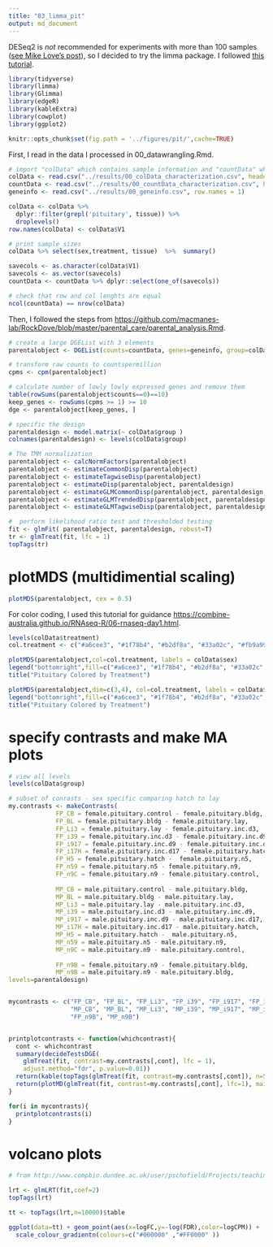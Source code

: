 ```yaml
---
title: "03_limma_pit"
output: md_document
---
```


DESeq2 is _not_ recommended for experiments with more than 100 samples ([see Mike Love's post](https://mikelove.wordpress.com/2016/09/28/deseq2-or-edger/)), so I decided to try the limma package. I followed [this tutorial](https://www.bioconductor.org/packages/devel/workflows/vignettes/RNAseq123/inst/doc/limmaWorkflow.html).

```r
library(tidyverse)
library(limma)
library(Glimma)
library(edgeR)
library(kableExtra)
library(cowplot)
library(ggplot2)

knitr::opts_chunk$set(fig.path = '../figures/pit/',cache=TRUE)

```

First, I read in the data I processed in 00_datawrangling.Rmd.

```r
# import "colData" which contains sample information and "countData" which contains read counts
colData <- read.csv("../results/00_colData_characterization.csv", header = T, row.names = 1)
countData <- read.csv("../results/00_countData_characterization.csv", header = T, row.names = 1)
geneinfo <- read.csv("../results/00_geneinfo.csv", row.names = 1)
```

```r
colData <- colData %>%
  dplyr::filter(grepl('pituitary', tissue)) %>%
  droplevels()
row.names(colData) <- colData$V1

# print sample sizes
colData %>% select(sex,treatment, tissue)  %>%  summary()

savecols <- as.character(colData$V1) 
savecols <- as.vector(savecols) 
countData <- countData %>% dplyr::select(one_of(savecols)) 

# check that row and col lenghts are equal
ncol(countData) == nrow(colData)
```

Then, I followed the steps from <https://github.com/macmanes-lab/RockDove/blob/master/parental_care/parental_analysis.Rmd>.

```r
# create a large DGEList with 3 elements
parentalobject <- DGEList(counts=countData, genes=geneinfo, group=colData$group)

# transform raw counts to countspermillion
cpms <- cpm(parentalobject)

# calculate number of lowly lowly expressed genes and remove them
table(rowSums(parentalobject$counts==0)==10)
keep_genes <- rowSums(cpms >= 1) >= 10
dge <- parentalobject[keep_genes, ]

# specific the design
parentaldesign <- model.matrix(~ colData$group )
colnames(parentaldesign) <- levels(colData$group)

# The TMM normalization
parentalobject <- calcNormFactors(parentalobject)
parentalobject <- estimateCommonDisp(parentalobject)
parentalobject <- estimateTagwiseDisp(parentalobject)
parentalobject <- estimateDisp(parentalobject, parentaldesign)
parentalobject <- estimateGLMCommonDisp(parentalobject, parentaldesign, verbose=TRUE)
parentalobject <- estimateGLMTrendedDisp(parentalobject, parentaldesign)
parentalobject <- estimateGLMTagwiseDisp(parentalobject, parentaldesign)

#  perform likelihood ratio test and thresholded testing
fit <- glmFit( parentalobject, parentaldesign, robust=T)
tr <- glmTreat(fit, lfc = 1)
topTags(tr)
```


# plotMDS (multidimential scaling)

```r
plotMDS(parentalobject, cex = 0.5)
```

For color coding, I used this tutorial for guidance <https://combine-australia.github.io/RNAseq-R/06-rnaseq-day1.html>.

```r
levels(colData$treatment)
col.treatment <- c("#a6cee3", "#1f78b4", "#b2df8a", "#33a02c", "#fb9a99", "#e31a1c", "#fdbf6f", "#ff7f00", "#cab2d6")[colData$treatment]

plotMDS(parentalobject,col=col.treatment, labels = colData$sex)
legend("bottomright",fill=c("#a6cee3", "#1f78b4", "#b2df8a", "#33a02c", "#fb9a99", "#e31a1c", "#fdbf6f", "#ff7f00", "#cab2d6"),legend=levels(colData$treatment))
title("Pituitary Colored by Treatment")

plotMDS(parentalobject,dim=c(3,4), col=col.treatment, labels = colData$sex)
legend("bottomright",fill=c("#a6cee3", "#1f78b4", "#b2df8a", "#33a02c", "#fb9a99", "#e31a1c", "#fdbf6f", "#ff7f00", "#cab2d6"),legend=levels(colData$treatment))
title("Pituitary Colored by Treatment")
```

# specify contrasts and make MA plots 

```r
# view all levels
levels(colData$group)

# subset of conrasts - sex specific comparing hatch to lay
my.contrasts <- makeContrasts(
	         FP_CB = female.pituitary.control - female.pituitary.bldg,
	         FP_BL = female.pituitary.bldg - female.pituitary.lay,
	         FP_Li3 = female.pituitary.lay - female.pituitary.inc.d3,
	         FP_i39 = female.pituitary.inc.d3 - female.pituitary.inc.d9,
	         FP_i917 = female.pituitary.inc.d9 - female.pituitary.inc.d17,
	         FP_i17H = female.pituitary.inc.d17 - female.pituitary.hatch,
	         FP_H5 = female.pituitary.hatch -  female.pituitary.n5,
	         FP_n59 = female.pituitary.n5 - female.pituitary.n9,
	         FP_n9C = female.pituitary.n9 - female.pituitary.control,
	         
	         MP_CB = male.pituitary.control - male.pituitary.bldg,
	         MP_BL = male.pituitary.bldg - male.pituitary.lay,
	         MP_Li3 = male.pituitary.lay - male.pituitary.inc.d3,
	         MP_i39 = male.pituitary.inc.d3 - male.pituitary.inc.d9,
	         MP_i917 = male.pituitary.inc.d9 - male.pituitary.inc.d17,
	         MP_i17H = male.pituitary.inc.d17 - male.pituitary.hatch,
	         MP_H5 = male.pituitary.hatch -  male.pituitary.n5,
	         MP_n59 = male.pituitary.n5 - male.pituitary.n9,
	         MP_n9C = male.pituitary.n9 - male.pituitary.control,
	         
	         FP_n9B = female.pituitary.n9 - female.pituitary.bldg,
	         MP_n9B = male.pituitary.n9 - male.pituitary.bldg,
levels=parentaldesign)


mycontrasts <- c("FP_CB", "FP_BL", "FP_Li3", "FP_i39", "FP_i917", "FP_i17H", "FP_H5", "FP_n59", "FP_n9C",
                 "MP_CB", "MP_BL", "MP_Li3", "MP_i39", "MP_i917", "MP_i17H", "MP_H5", "MP_n59", "MP_n9C",
                 "FP_n9B", "MP_n9B")


printplotcontrasts <- function(whichcontrast){
  cont <- whichcontrast
  summary(decideTestsDGE(
	glmTreat(fit, contrast=my.contrasts[,cont], lfc = 1), 
	adjust.method="fdr", p.value=0.01))
  return(kable(topTags(glmTreat(fit, contrast=my.contrasts[,cont]), n=5), digits=2, lfc = 1))
  return(plotMD(glmTreat(fit, contrast=my.contrasts[,cont], lfc=1), main=whichcontrast, frame.plot=F))
}

for(i in mycontrasts){
  printplotcontrasts(i)
}

```

# volcano plots

```r
# from http://www.compbio.dundee.ac.uk/user/pschofield/Projects/teaching_pg/workshops/biocDGE.html#maplots

lrt <- glmLRT(fit,coef=2)
topTags(lrt)

tt <- topTags(lrt,n=10000)$table

ggplot(data=tt) + geom_point(aes(x=logFC,y=-log(FDR),color=logCPM)) +
  scale_colour_gradientn(colours=c("#000000" ,"#FF0000" ))
```